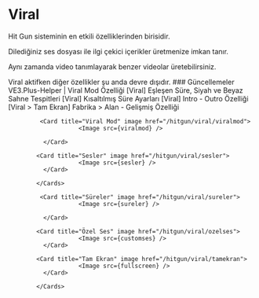 

# Viral

Hit Gun sisteminin en etkili özelliklerinden birisidir.

Dilediğiniz ses dosyası ile ilgi çekici içerikler üretmenize imkan tanır.

Aynı zamanda video tanımlayarak benzer videolar üretebilirsiniz.




<Callout type="info" emoji="ℹ️">
 Viral aktifken diğer özellikler şu anda devre dışıdır. 
</Callout>
 





<Callout type="info" emoji="">
### Güncellemeler
<Callout type="info" emoji="🔗">
 <Link href="https://forum.ve3.plus/d/97-ve3plus-helper-viral-mod-ozelligi" style={{ textDecoration: "none", color: "lime", fontWeight: "bold" }} target="_blank">
 VE3.Plus-Helper | Viral Mod Özelliği
</Link>
</Callout>

<Callout type="info" emoji="🔗">
 <Link href="https://forum.ve3.plus/d/29-viral-eslesen-sure-siyah-ve-beyaz-sahne-tespitleri" style={{ textDecoration: "none", color: "lime", fontWeight: "bold" }} target="_blank">
 [Viral] Eşleşen Süre, Siyah ve Beyaz Sahne Tespitleri
</Link>
</Callout>

<Callout type="info" emoji="🔗">
 <Link href="https://forum.ve3.plus/d/30-viral-kisaltilmis-sure-ayarlari" style={{ textDecoration: "none", color: "lime", fontWeight: "bold" }} target="_blank">
 [Viral] Kısaltılmış Süre Ayarları
</Link>
</Callout>


<Callout type="info" emoji="🔗">
 <Link href="https://forum.ve3.plus/d/34-viral-intro-outro-ozelligi" style={{ textDecoration: "none", color: "lime", fontWeight: "bold" }} target="_blank">
 [Viral] Intro - Outro Özelliği
</Link>
</Callout>

<Callout type="info" emoji="🔗">
 <Link href="https://forum.ve3.plus/d/78-viral-tam-ekran-fabrika-alan-gelismis-ozelligi" style={{ textDecoration: "none", color: "lime", fontWeight: "bold" }} target="_blank">
 [Viral > Tam Ekran] Fabrika > Alan - Gelişmiş Özelliği
</Link>
</Callout>
</Callout>


  <Cards num={2}>

             <Card title="Viral Mod" image href="/hitgun/viral/viralmod">
                        <Image src={viralmod} /> 
             
              </Card>

            <Card title="Sesler" image href="/hitgun/viral/sesler">
                        <Image src={sesler} />
              </Card>

            </Cards>

  <Cards num={3}>

             <Card title="Süreler" image href="/hitgun/viral/sureler">
                        <Image src={sureler} /> 
             
              </Card>

            <Card title="Özel Ses" image href="/hitgun/viral/ozelses">
                        <Image src={customses} />
              </Card>

            <Card title="Tam Ekran" image href="/hitgun/viral/tamekran">
                        <Image src={fullscreen} />
              </Card>

            </Cards>      



